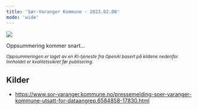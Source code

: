 ```yaml
---
title: 'Sør-Varanger Kommune - 2023.02.08'
mode: 'wide'
---
```


<Frame>
<img src="/images/sor-varanger-kommune.png" noZoom/>
</Frame>

Oppsummering kommer snart...

<sup><i>Oppsummeringen er laget av en KI-tjeneste fra OpenAI basert på kildene nedenfor. Innholdet er kvalitetssikret før publisering.</i></sup>

## Kilder
- https://www.sor-varanger.kommune.no/pressemelding-soer-varanger-kommune-utsatt-for-dataangrep.6584858-17830.html
